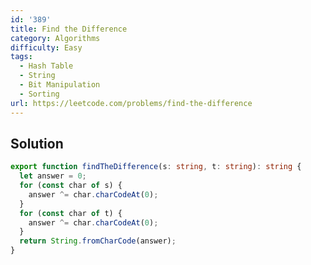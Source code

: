 ```yaml
---
id: '389'
title: Find the Difference
category: Algorithms
difficulty: Easy
tags:
  - Hash Table
  - String
  - Bit Manipulation
  - Sorting
url: https://leetcode.com/problems/find-the-difference
---
```


## Solution

```typescript showLineNumbers
export function findTheDifference(s: string, t: string): string {
  let answer = 0;
  for (const char of s) {
    answer ^= char.charCodeAt(0);
  }
  for (const char of t) {
    answer ^= char.charCodeAt(0);
  }
  return String.fromCharCode(answer);
}
```
